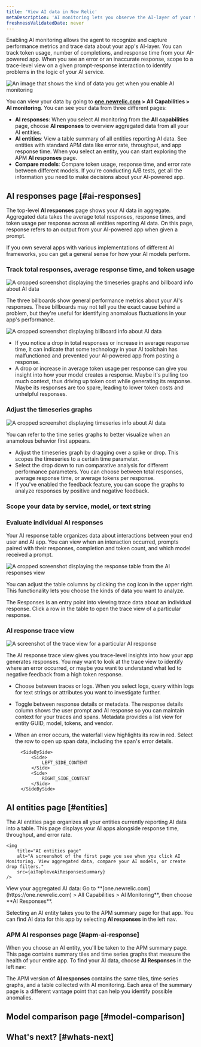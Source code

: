 ```yaml
---
title: 'View AI data in New Relic'
metaDescription: 'AI monitoring lets you observe the AI-layer of your tech stack, giving you a holistic overview of the health and performance of your AI-powered app.'
freshnessValidatedDate: never
---
```










Enabling AI monitoring allows the agent to recognize and capture performance metrics and trace data about your app's AI-layer. You can track token usage, number of completions, and response time from your AI-powered app. When you see an error or an inaccurate response, scope to a trace-level view on a given prompt-response interaction to identify problems in the logic of your AI service. 

<img
    title="AI responses data"
    alt="An image that shows the kind of data you get when you enable AI monitoring"
    src={aiIntroAiUi}
/>

You can view your data by going to **[one.newrelic.com](https://one.newrelic.com) > All Capabilities > AI monitoring**. You can see your data from three different pages:

* **AI responses**: When you select AI monitoring from the **All capabilities** page, choose **AI responses** to overview aggregated data from all your AI entities.
* **AI entities**: View a table summary of all entities reporting AI data. See entities with standard APM data like error rate, throughput, and app response time. When you select an entity, you can start exploring the APM **AI responses** page. 
* **Compare models**: Compare token usage, response time, and error rate between different models. If you're conducting A/B tests, get all the information you need to make decisions about your AI-powered app.

## AI responses page [#ai-responses]

The top-level **AI responses** page shows your AI data in aggregate. Aggregated data takes the average total responses, response times, and token usage per response across all entities reporting AI data. On this page, response refers to an output from your AI-powered app when given a prompt. 

If you own several apps with various implementations of different AI frameworks, you can get a general sense for how your AI models perform.  

### Track total responses, average response time, and token usage  

<img
    title="AI responses response billboard and timeseries graphs"
    alt="A cropped screenshot displaying the timeseries graphs and billboard info about AI data"
    src={aiTimeseriesBillboard}
/>

The three billboards show general performance metrics about your AI's responses. These billboards may not tell you the exact cause behind a problem, but they're useful for identifying anomalous fluctuations in your app's performance. 

<img
    title="Three billboards to show spikes and drops in response usage"
    alt="A cropped screenshot displaying billboard info about AI data"
    src={aiCroppedImageofAIBillboards}
/>

* If you notice a drop in total responses or increase in average response time, it can indicate that some technology in your AI toolchain has malfunctioned and prevented your AI-powered app from posting a response.  
* A drop or increase in average token usage per response can give you insight into how your model creates a response. Maybe it's pulling too much context, thus driving up token cost while generating its response. Maybe its responses are too spare, leading to lower token costs and unhelpful responses.

### Adjust the timeseries graphs 

<img
    title="AI timeseries graphs"
    alt="A cropped screenshot displaying timeseries info about AI data"
    src={aiCroppedImageofAItimeseries}
/>

You can refer to the time series graphs to better visualize when an anamolous behavior first appears. 

* Adjust the timeseries graph by dragging over a spike or drop. This scopes the timeseries to a certain time parameter.
* Select the drop down to run comparative analysis for different performance parameters. You can choose between total responses, average response time, or average tokens per response. 
* If you've enabled the feedback feature, you can scope the graphs to analyze responses by positive and negative feedback. 

### Scope your data by service, model, or text string


### Evaluate individual AI responses 

Your AI response table organizes data about interactions between your end user and AI app. You can view when an interaction occurred, prompts paired with their responses, completion and token count, and which model received a prompt. 

<img
    title="AI response page response table"
    alt="A cropped screenshot displaying the response table from the AI responses view"
    src={aiResponseTable}
/>

You can adjust the table columns by clicking the cog icon in the upper right. This functionality lets you choose the kinds of data you want to analyze.

The Responses is an entry point into viewing trace data about an individual response. Click a row in the table to open the trace view of a particular response.

### AI response trace view

<img
    title="AI response trace view"
    alt="A screenshot of the trace view for a particular AI response"
    src={aiTraceViewAiResponse}
/>

The AI response trace view gives you trace-level insights into how your app generates responses. You may want to look at the trace view to identify where an error occurred, or maybe you want to understand what led to negative feedback from a high token response. 

* Choose between traces or logs. When you select logs, query within logs for text strings or attributes you want to investigate further.
* Toggle between response details or metadata. The response details column shows the user prompt and AI response so you can maintain context for your traces and spans. Metadata provides a list view for entity GUID, model, tokens, and vendor.
* When an error occurs, the waterfall view highlights its row in red. Select the row to open up span data, including the span's error details.

        <SideBySide>
            <Side>
                LEFT_SIDE_CONTENT
            </Side>
            <Side>
                RIGHT_SIDE_CONTENT
            </Side>
        </SideBySide>


## AI entities page [#entities]

The AI entities page organizes all your entities currently reporting AI data into a table. This page displays your AI apps alongside response time, throughput, and error rate. 

    <img
        title="AI entities page"
        alt="A screenshot of the first page you see when you click AI Monitoring. View aggregated data, compare your AI models, or create drop filters."
        src={aiTopleveAiResponsesSummary}
    />
<figcaption>
    View your aggregated AI data: Go to **[one.newrelic.com](https://one.newrelic.com) > All Capabilities > AI Monitoring**, then choose **AI Responses**.
</figcaption>

Selecting an AI entity takes you to the APM summary page for that app. You can find AI data for this app by selecting **AI responses** in the left nav.

### APM AI responses page [#apm-ai-response]

When you choose an AI entity, you'll be taken to the APM summary page. This page contains summary tiles and time series graphs that measure the health of your entire app. To find your AI data, choose **AI Responses** in the left nav: 

The APM version of **AI responses** contains the same tiles, time series graphs, and a table collected with AI monitoring. Each area of the summary page is a different vantage point that can help you identify possible anomalies. 

## Model comparison page [#model-comparison]

## What's next? [#whats-next]


